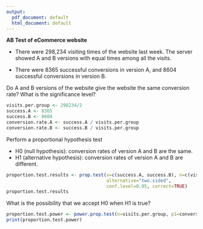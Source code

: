 ---
output:
  pdf_document: default
  html_document: default
---
**AB Test of eCommerce website**

- There were 298,234 visiting times of the website last week. The server showed A and B versions with equal times among all the visits.

- There were 8365 successful conversions in version A, and 8604 successful conversions in version B.

Do A and B versions of the website give the website the same conversion rate? What is the significance level?

```{r}
visits.per.group <- 298234/2
success.A <- 8365
success.B <- 8604
conversion.rate.A <- success.A / visits.per.group
conversion.rate.B <- success.B / visits.per.group
```

Perform a proportional hypothesis test

- H0 (null hypothesis): conversion rates of version A and B are the same.
- H1 (alternative hypothesis): conversion rates of version A and B are different.
```{r}
proportion.test.results <- prop.test(x=c(success.A, success.B), n=c(visits.per.group, visits.per.group),
                                     alternative="two.sided",
                                     conf.level=0.95, correct=TRUE)
proportion.test.results 
```
What is the possibility that we accept  H0  when  H1  is true?
```{r}
proportion.test.power <- power.prop.test(n=visits.per.group, p1=conversion.rate.A, p2=conversion.rate.B, sig.level=0.05)
print(proportion.test.power)
```

